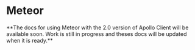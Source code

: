
# Meteor

<Callout type="info">
**The docs for using Meteor with the 2.0 version of Apollo Client will be available soon. Work is still in progress and theses docs will be updated when it is ready.**
</Callout>
